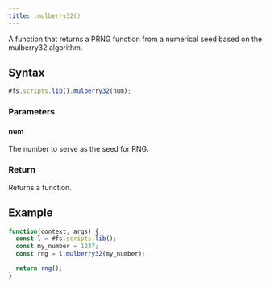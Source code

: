 ```yaml
---
title: .mulberry32()
---
```


A function that returns a PRNG function from a numerical seed based on the mulberry32 algorithm.

## Syntax

```js
#fs.scripts.lib().mulberry32(num);
```

### Parameters

#### num

The number to serve as the seed for RNG.

### Return

Returns a function.

## Example

```js
function(context, args) {
  const l = #fs.scripts.lib();
  const my_number = 1337;
  const rng = l.mulberry32(my_number);

  return rng();
}
```
